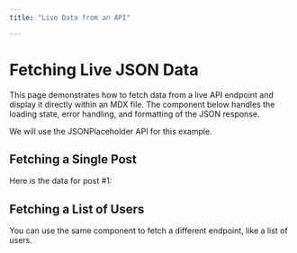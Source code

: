 ```yaml
---
title: "Live Data from an API"

---
```



# Fetching Live JSON Data

This page demonstrates how to fetch data from a live API endpoint and display it directly within an MDX file. The component below handles the loading state, error handling, and formatting of the JSON response.

We will use the JSONPlaceholder API for this example.

## Fetching a Single Post

Here is the data for post #1:

<JsonFetcher url="https://jsonplaceholder.typicode.com/posts/1" />

## Fetching a List of Users

You can use the same component to fetch a different endpoint, like a list of users.

<JsonFetcher url="https://jsonplaceholder.typicode.com/users" />
